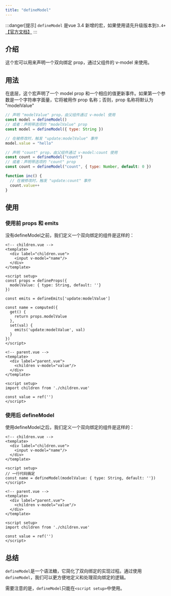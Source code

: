 ```yaml
---
title: "defineModel"
---
```


:::danger[提示]
`defineModel` 是vue 3.4 新增的宏，如果使用请先升级版本到`3.4+`     [【官方文档】](https://cn.vuejs.org/api/sfc-script-setup.html#definemodel)
:::

## 介绍

这个宏可以用来声明一个双向绑定 prop，通过父组件的 v-model 来使用。

## 用法

在底层，这个宏声明了一个 model prop 和一个相应的值更新事件。如果第一个参数是一个字符串字面量，它将被用作 prop 名称；否则，prop 名称将默认为 "modelValue"

```js
// 声明 "modelValue" prop，由父组件通过 v-model 使用
const model = defineModel()
// 或者：声明带选项的 "modelValue" prop
const model = defineModel({ type: String })

// 在被修改时，触发 "update:modelValue" 事件
model.value = "hello"

// 声明 "count" prop，由父组件通过 v-model:count 使用
const count = defineModel("count")
// 或者：声明带选项的 "count" prop
const count = defineModel("count", { type: Number, default: 0 })

function inc() {
  // 在被修改时，触发 "update:count" 事件
  count.value++
}
```

## 使用

### 使用前 props 和 emits

没有defineModel之前，我们定义一个双向绑定的组件是这样的：

```vue
<!-- children.vue -->
<template>
  <div label="children.vue">
    <input v-model="name"/>
  </div>
</template>

<script setup>
const props = defineProps({
  modelValue: { type: String, default: ''}
})

const emits = defineEmits['update:modelValue']

const name = computed({
  get() {
    return props.modelValue
  },
  set(val) {
    emits('update:modelValue', val)
  }
})
</script>
```

```vue
<!-- parent.vue -->
<template>
  <div label="parent.vue">
    <children v-model="value"/>
  </div>
</template>

<script setup>
import children from './children.vue'

const value = ref('')
</script>
```

### 使用后 defineModel

使用defineModel之后，我们定义一个双向绑定的组件是这样的：

```vue
<!-- children.vue -->
<template>
  <div label="children.vue">
    <input v-model="name"/>
  </div>
</template>

<script setup>
// 一行代码搞定
const name = defineModel(modelValue: { type: String, default: ''})
</script>
```

```vue
<!-- parent.vue -->
<template>
  <div label="parent.vue">
    <children v-model="value"/>
  </div>
</template>

<script setup>
import children from './children.vue'

const value = ref('')
</script>
```

## 总结

`defineModel`是一个语法糖，它简化了双向绑定的实现过程。通过使用`defineModel`，我们可以更方便地定义和处理双向绑定的逻辑。

需要注意的是，`defineModel`只能在`<script setup>`中使用。
